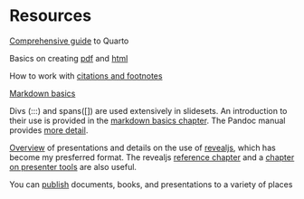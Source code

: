 # Resources

[Comprehensive guide](https://quarto.org/docs/guide/) to Quarto

Basics on creating [pdf](https://quarto.org/docs/output-formats/pdf-basics.html) and [html](https://quarto.org/docs/output-formats/html-basics.html)

How to work with [citations and footnotes](https://quarto.org/docs/authoring/footnotes-and-citations.html)

[Markdown basics](https://quarto.org/docs/authoring/markdown-basics.html)

Divs (:::) and spans([]) are used extensively in slidesets.  An introduction to their use is provided in the [markdown basics chapter](https://quarto.org/docs/authoring/markdown-basics.html#divs-and-spans). The Pandoc manual provides [more detail](https://pandoc.org/MANUAL.html#divs-and-spans).



[Overview](https://quarto.org/docs/presentations) of presentations and details on the use of [revealjs](https://quarto.org/docs/presentations/revealjs/), which has become my presferred format.  The revealjs [reference chapter](https://quarto.org/docs/reference/formats/presentations/revealjs.html) and a [chapter on presenter tools](https://quarto.org/docs/presentations/revealjs/presenting.html) are also useful.

You can [publish](https://quarto.org/docs/publishing) documents, books, and presentations to a variety of places